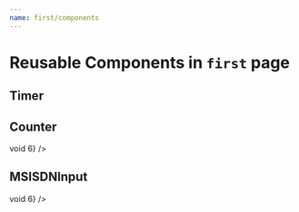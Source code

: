 ```yaml
---
name: first/components
---
```



# Reusable Components in `first` page


## Timer

<Playground>
  <Timer duration={30} />
</Playground>

## Counter

<Playground>
  <Counter 
    from={0}
    to={100}
    className=""
    interval={30}
    onEnd={() => void 6} />
</Playground>

<PropsTable of={Counter} />

## MSISDNInput

<Playground>
  <MSISDNInput 
    msisdn="05"
    isValid={false}
    maxLength={10}
    onChange={() => void 6} />
</Playground>

<PropsTable of={MSISDNInput} />